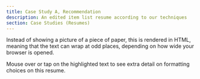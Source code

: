 ```yaml
---
title: Case Study A, Recommendation
description: An edited item list resume according to our techniques
section: Case Studies (Resumes)
---
```


Instead of showing a picture of a piece of paper, this is rendered in HTML, meaning 
that the text can wrap at odd places, depending on how wide your browser is opened. 

Mouse over or tap on the highlighted text to see extra detail on formatting choices on this resume.

<Recommendation />